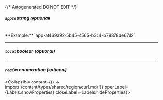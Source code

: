 {/* Autogenerated DO NOT EDIT  */}

##### `appId` _string (optional)_
<br/>
**Example:** `app-af469a92-5b45-4565-b3c4-b79878de67d2`

---
##### `local` _boolean (optional)_

---
##### `region` _enumeration (optional)_
<Collapsible content={() => import('/content/types/shared/region/curl.mdx')} openLabel={Labels.showProperties} closeLabel={Labels.hideProperties}>
</Collapsible>



